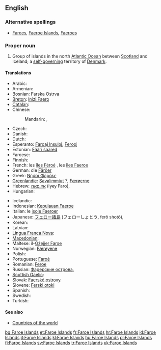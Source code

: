 {{wikipedia}}
==English==

===Alternative spellings===
* [[Faroes]], [[Faeroe Islands]], [[Faeroes]]

===Proper noun===
{{en-proper noun}}

# Group of islands in the north [[Atlantic Ocean]] between [[Scotland]] and Iceland; a [[self-governing]] territory of [[Denmark]].

====Translations====
{{trans-top|group of islands between Scotland and Iceland}}
* Arabic: {{t|ar|جزر فارو|f|p|tr=juzur faaruu|sc=Arab}}
* Armenian: {{t-|hy|Ֆարերյան Կղզիներ|tr=Fareryan Kġziner}}
* Bosnian: Farska Ostrva {{n|p}}
* [[Breton]]: [[Inizi Faero]]
* [[Catalan]]: {{t|ca|illes Fèroe|f}}
* Chinese:
*: Mandarin: {{t|zh|法羅群島|sc=Hani}}, {{t|zh|法罗群岛|tr=Fǎluō qúndǎo|sc=Hani}}
* Czech: {{t+|cs|Faerské ostrovy|m|p}}
* Danish: {{t+|da|Færøerne}}
* Dutch: {{t+|nl|Faeröer}}
* Esperanto: [[Faroaj Insuloj]], [[Ferooj]]
* Estonian: [[Fääri saared]]
* Faroese: {{t+|fo|Føroyar|f|p|xs=Faroese}}
* Finnish: {{t+|fi|Färsaaret}}
* French: les [[îles Féroé]] {{f|p}}, les [[îles Faeroe]] {{f|p}}
* German: die [[Färöer]]
* Greek: [[Νήσοι Φερόες]] {{n|p}}
* [[Greenlandic]]: [[Savalimmiut]] ''?'', [[Færøerne]]
* Hebrew: [[איי פארו]] (Iyey Faro), {{t|he|איי פארו|tr=Iyey Faro|sc=Hebr}}
* Hungarian: {{t|hu|Feröer-szigetek|p}}
{{trans-mid}}
* Icelandic: {{t+|is|Færeyjar|f|p}}
* Indonesian: [[Kepulauan Faeroe]]
* Italian: le [[isole Faeroer]] {{f|p}}
* Japanese: [[フェロー諸島]] (フェローしょとう, ferō shotō), {{t|ja|フェロー諸島|tr=Ferō shotō|sc=Jpan}}
* Korean: {{t|ko|파로에 군도|tr=Palo-e gundo|sc=Kore}}
* Latvian: {{t|lv|Fēru Salas|xs=Latvian}}
* [[Lingua Franca Nova]]: {{tø|lfn|Faroiar}}
* [[Macedonian]]: {{t|mk|Фарски Острови|m|p|tr=Fárski Óstrovi}}
* Maltese: il-[[Gżejjer Faroe]]
* Norwegian: [[Færøyene]]
* Polish: {{t+|pl|Wyspy Owcze|f|p}}
* Portuguese: [[Faroé]]
* Romanian: [[Feroe]]
* Russian: [[Фарерские острова]], {{t|ru|Фарерские острова|m|p|tr=Farérskije ostrová|sc=Cyrl}}
* [[Scottish Gaelic]]: {{t|gd|Eileanan Fàro|m|p|alt=na h-Eileanan Fàro|xs=Scottish Gaelic}}
* Slovak: [[Faerské ostrovy]] {{m|p}}
* Slovene: [[Ferski otoki]] {{m|p}}
* Spanish: {{t+|es|Islas Feroe|f|p}}
* Swedish: {{t+|sv|Färöarna}}
* Turkish: {{t+|tr|Faroe Adaları}}
{{trans-bottom}}

====See also====
* [[Appendix:Countries of the world|Countries of the world]]

[[bg:Faroe Islands]]
[[et:Faroe Islands]]
[[fr:Faroe Islands]]
[[hr:Faroe Islands]]
[[id:Faroe Islands]]
[[it:Faroe Islands]]
[[kl:Faroe Islands]]
[[hu:Faroe Islands]]
[[pl:Faroe Islands]]
[[fi:Faroe Islands]]
[[sv:Faroe Islands]]
[[tr:Faroe Islands]]
[[uk:Faroe Islands]]